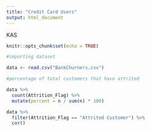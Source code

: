 ```yaml
---
title: "Credit Card Users"
output: html_document
---
```

KAS

```r
knitr::opts_chunk$set(echo = TRUE)
```

```r
#importing dataset

data <- read.csv("BankChurners.csv")

```

```r
#percentage of total customers that have attrited

data %>%
  count(Attrition_Flag) %>%
  mutate(percent = n / sum(n) * 100)

```

```r
data %>%
  filter(Attrition_Flag == "Attrited Customer") %>%
  cor()

```


